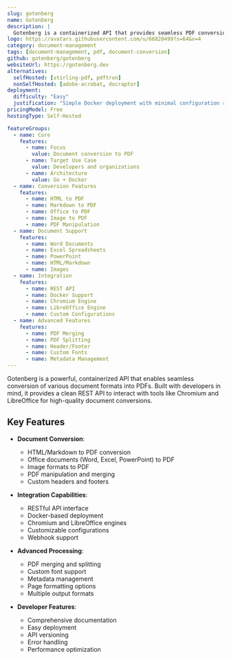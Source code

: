 ```yaml
---
slug: gotenberg
name: Gotenberg
description: |
  Gotenberg is a containerized API that provides seamless PDF conversion capabilities, allowing developers to convert various document formats like HTML, Markdown, Word, and Excel into PDFs using tools like Chromium and LibreOffice.
logo: https://avatars.githubusercontent.com/u/66820499?s=64&v=4
category: document-management
tags: [document-management, pdf, document-conversion]
github: gotenberg/gotenberg
websiteUrl: https://gotenberg.dev
alternatives:
  selfHosted: [stirling-pdf, pdftron]
  nonSelfHosted: [adobe-acrobat, docraptor]
deployment:
  difficulty: "Easy"
  justification: "Simple Docker deployment with minimal configuration required"
pricingModel: Free
hostingType: Self-Hosted

featureGroups:
  - name: Core
    features:
      - name: Focus
        value: Document conversion to PDF
      - name: Target Use Case
        value: Developers and organizations
      - name: Architecture
        value: Go + Docker
  - name: Conversion Features
    features:
      - name: HTML to PDF
      - name: Markdown to PDF
      - name: Office to PDF
      - name: Image to PDF
      - name: PDF Manipulation
  - name: Document Support
    features:
      - name: Word Documents
      - name: Excel Spreadsheets
      - name: PowerPoint
      - name: HTML/Markdown
      - name: Images
  - name: Integration
    features:
      - name: REST API
      - name: Docker Support
      - name: Chromium Engine
      - name: LibreOffice Engine
      - name: Custom Configurations
  - name: Advanced Features
    features:
      - name: PDF Merging
      - name: PDF Splitting
      - name: Header/Footer
      - name: Custom Fonts
      - name: Metadata Management
---
```


Gotenberg is a powerful, containerized API that enables seamless conversion of various document formats into PDFs. Built with developers in mind, it provides a clean REST API to interact with tools like Chromium and LibreOffice for high-quality document conversions.

## Key Features

- **Document Conversion**:

  - HTML/Markdown to PDF conversion
  - Office documents (Word, Excel, PowerPoint) to PDF
  - Image formats to PDF
  - PDF manipulation and merging
  - Custom headers and footers

- **Integration Capabilities**:

  - RESTful API interface
  - Docker-based deployment
  - Chromium and LibreOffice engines
  - Customizable configurations
  - Webhook support

- **Advanced Processing**:

  - PDF merging and splitting
  - Custom font support
  - Metadata management
  - Page formatting options
  - Multiple output formats

- **Developer Features**:
  - Comprehensive documentation
  - Easy deployment
  - API versioning
  - Error handling
  - Performance optimization
